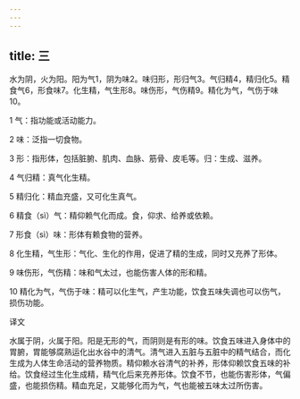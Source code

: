 ```yaml
---
---
---
```

title: 三
---




水为阴，火为阳。阳为气1，阴为味2。味归形，形归气3。气归精4，精归化5。精食气6，形食味7。化生精，气生形8。味伤形，气伤精9。精化为气，气伤于味10。

1 气：指功能或活动能力。

2 味：泛指一切食物。

3 形：指形体，包括脏腑、肌肉、血脉、筋骨、皮毛等。归：生成、滋养。

4 气归精：真气化生精。

5 精归化：精血充盛，又可化生真气。

6 精食（sì）气：精仰赖气化而成。食，仰求、给养或依赖。

7 形食（sì）味：形体有赖食物的营养。

8 化生精，气生形：气化、生化的作用，促进了精的生成，同时又充养了形体。

9 味伤形，气伤精：味和气太过，也能伤害人体的形和精。

10 精化为气，气伤于味：精可以化生气，产生功能，饮食五味失调也可以伤气，损伤功能。

译文

水属于阴，火属于阳。阳是无形的气，而阴则是有形的味。饮食五味进入身体中的胃腑，胃能够腐熟运化出水谷中的清气。清气进入五脏与五脏中的精气结合，而化生成为人体生命活动的营养物质。精仰赖水谷清气的补养，形体仰赖饮食五味的补给。饮食经过生化生成精，精气化后来充养形体。饮食不节，也能伤害形体，气偏盛，也能损伤精。精血充足，又能够化而为气，气也能被五味太过所伤害。